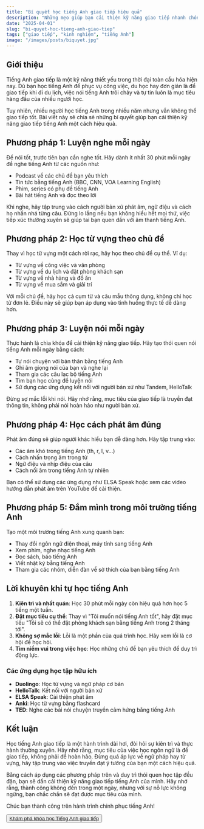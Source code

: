 ```yaml
---
title: "Bí quyết học tiếng Anh giao tiếp hiệu quả"
description: "Những mẹo giúp bạn cải thiện kỹ năng giao tiếp nhanh chóng"
date: "2025-04-01"
slug: "bi-quyet-hoc-tieng-anh-giao-tiep"
tags: ["giao tiếp", "kinh nghiệm", "tiếng Anh"]
image: "/images/posts/biquyet.jpg"
---
```


## Giới thiệu

Tiếng Anh giao tiếp là một kỹ năng thiết yếu trong thời đại toàn cầu hóa hiện nay. Dù bạn học tiếng Anh để phục vụ công việc, du học hay đơn giản là để giao tiếp khi đi du lịch, việc nói tiếng Anh trôi chảy và tự tin luôn là mục tiêu hàng đầu của nhiều người học.

Tuy nhiên, nhiều người học tiếng Anh trong nhiều năm nhưng vẫn không thể giao tiếp tốt. Bài viết này sẽ chia sẻ những bí quyết giúp bạn cải thiện kỹ năng giao tiếp tiếng Anh một cách hiệu quả.

## Phương pháp 1: Luyện nghe mỗi ngày

Để nói tốt, trước tiên bạn cần nghe tốt. Hãy dành ít nhất 30 phút mỗi ngày để nghe tiếng Anh từ các nguồn như:

- Podcast về các chủ đề bạn yêu thích
- Tin tức bằng tiếng Anh (BBC, CNN, VOA Learning English)
- Phim, series có phụ đề tiếng Anh
- Bài hát tiếng Anh và đọc theo lời

Khi nghe, hãy tập trung vào cách người bản xứ phát âm, ngữ điệu và cách họ nhấn nhá từng câu. Đừng lo lắng nếu bạn không hiểu hết mọi thứ, việc tiếp xúc thường xuyên sẽ giúp tai bạn quen dần với âm thanh tiếng Anh.

## Phương pháp 2: Học từ vựng theo chủ đề

Thay vì học từ vựng một cách rời rạc, hãy học theo chủ đề cụ thể. Ví dụ:

- Từ vựng về công việc và văn phòng
- Từ vựng về du lịch và đặt phòng khách sạn
- Từ vựng về nhà hàng và đồ ăn
- Từ vựng về mua sắm và giải trí

Với mỗi chủ đề, hãy học cả cụm từ và câu mẫu thông dụng, không chỉ học từ đơn lẻ. Điều này sẽ giúp bạn áp dụng vào tình huống thực tế dễ dàng hơn.

## Phương pháp 3: Luyện nói mỗi ngày

Thực hành là chìa khóa để cải thiện kỹ năng giao tiếp. Hãy tạo thói quen nói tiếng Anh mỗi ngày bằng cách:

- Tự nói chuyện với bản thân bằng tiếng Anh
- Ghi âm giọng nói của bạn và nghe lại
- Tham gia các câu lạc bộ tiếng Anh
- Tìm bạn học cùng để luyện nói
- Sử dụng các ứng dụng kết nối với người bản xứ như Tandem, HelloTalk

Đừng sợ mắc lỗi khi nói. Hãy nhớ rằng, mục tiêu của giao tiếp là truyền đạt thông tin, không phải nói hoàn hảo như người bản xứ.

## Phương pháp 4: Học cách phát âm đúng

Phát âm đúng sẽ giúp người khác hiểu bạn dễ dàng hơn. Hãy tập trung vào:

- Các âm khó trong tiếng Anh (th, r, l, v...)
- Cách nhấn trọng âm trong từ
- Ngữ điệu và nhịp điệu của câu
- Cách nối âm trong tiếng Anh tự nhiên

Bạn có thể sử dụng các ứng dụng như ELSA Speak hoặc xem các video hướng dẫn phát âm trên YouTube để cải thiện.

## Phương pháp 5: Đắm mình trong môi trường tiếng Anh

Tạo một môi trường tiếng Anh xung quanh bạn:

- Thay đổi ngôn ngữ điện thoại, máy tính sang tiếng Anh
- Xem phim, nghe nhạc tiếng Anh
- Đọc sách, báo tiếng Anh
- Viết nhật ký bằng tiếng Anh
- Tham gia các nhóm, diễn đàn về sở thích của bạn bằng tiếng Anh

## Lời khuyên khi tự học tiếng Anh

1. **Kiên trì và nhất quán**: Học 30 phút mỗi ngày còn hiệu quả hơn học 5 tiếng một tuần.
2. **Đặt mục tiêu cụ thể**: Thay vì "Tôi muốn nói tiếng Anh tốt", hãy đặt mục tiêu "Tôi sẽ có thể đặt phòng khách sạn bằng tiếng Anh trong 2 tháng tới".
3. **Không sợ mắc lỗi**: Lỗi là một phần của quá trình học. Hãy xem lỗi là cơ hội để học hỏi.
4. **Tìm niềm vui trong việc học**: Học những chủ đề bạn yêu thích để duy trì động lực.

### Các ứng dụng học tập hữu ích

- **Duolingo**: Học từ vựng và ngữ pháp cơ bản
- **HelloTalk**: Kết nối với người bản xứ
- **ELSA Speak**: Cải thiện phát âm
- **Anki**: Học từ vựng bằng flashcard
- **TED**: Nghe các bài nói chuyện truyền cảm hứng bằng tiếng Anh

## Kết luận

Học tiếng Anh giao tiếp là một hành trình dài hơi, đòi hỏi sự kiên trì và thực hành thường xuyên. Hãy nhớ rằng, mục tiêu của việc học ngôn ngữ là để giao tiếp, không phải để hoàn hảo. Đừng quá áp lực về ngữ pháp hay từ vựng, hãy tập trung vào việc truyền đạt ý tưởng của bạn một cách hiệu quả.

Bằng cách áp dụng các phương pháp trên và duy trì thói quen học tập đều đặn, bạn sẽ dần cải thiện kỹ năng giao tiếp tiếng Anh của mình. Hãy nhớ rằng, thành công không đến trong một ngày, nhưng với sự nỗ lực không ngừng, bạn chắc chắn sẽ đạt được mục tiêu của mình.

Chúc bạn thành công trên hành trình chinh phục tiếng Anh!

<Button asChild>
  <a href="/khoa-hoc/tieng-anh-giao-tiep">Khám phá khóa học Tiếng Anh giao tiếp</a>
</Button>
